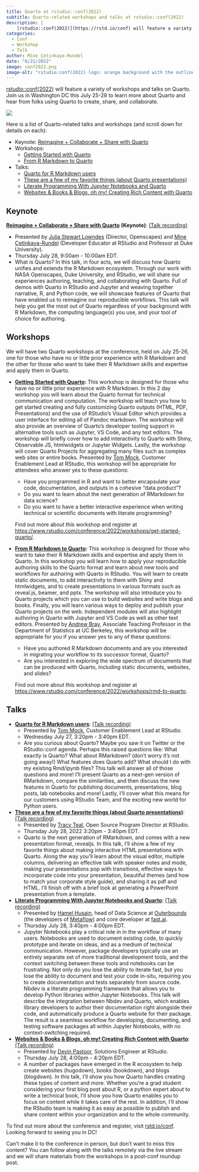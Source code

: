```yaml
---
title: Quarto at rstudio::conf(2022)
subtitle: Quarto-related workshops and talks at rstudio::conf(2022)
description: | 
    [rstudio::conf(2022)](https://rstd.io/conf) will feature a variety of workshops and talks on Quarto. Join us in Washington DC this July 25-28 to learn more about Quarto and hear from folks using Quarto to create, share, and collaborate.
categories:
  - Conf
  - Workshop
  - Talk
author: Mine Çetinkaya-Rundel
date: "6/21/2022"
image: conf2022.png
image-alt: "rstudio:conf(2022) logo: orange background with the outline of the Washington DC skyline."
---
```


[rstudio::conf(2022)](https://rstd.io/conf) will feature a variety of workshops and talks on Quarto. Join us in Washington DC this July 25-28 to learn more about Quarto and hear from folks using Quarto to create, share, and collaborate.

![](conf2022.png){.preview-image fig-alt="rstudio::conf(2022) logo: orange background with the outline of the Washington DC skyline." fig-align="center"}

Here is a list of Quarto-related talks and workshops (and scroll down for details on each):

-   Keynote: [Reimagine + Collaborate + Share with Quarto](https://sched.co/11iZo)
-   Workshops:
    -   [Getting Started with Quarto](https://www.rstudio.com/conference/2022/workshops/get-started-quarto/)
    -   [From R Markdown to Quarto](https://www.rstudio.com/conference/2022/workshops/rmd-to-quarto/)
-   Talks:
    -   [Quarto for R Markdown users](https://sched.co/11iZa)
    -   [These are a few of my favorite things (about Quarto presentations)](https://sched.co/11ibN)
    -   [Literate Programming With Jupyter Notebooks and Quarto](https://sched.co/11ibe)
    -   [Websites & Books & Blogs, oh my! Creating Rich Content with Quarto](https://sched.co/11ibV)

## Keynote

[**Reimagine + Collaborate + Share with Quarto**](https://sched.co/11iZo) **(Keynote)**: [(Talk recording)](https://www.rstudio.com/conference/2022/keynotes/collaborate-with-quarto/)

-   Presented by [Julia Stewart Lowndes](https://jules32.github.io/) (Director, Openscapes) and [Mine Çetinkaya-Rundel](http://mine-cr.com/) (Developer Educator at RStudio and Professor at Duke University).
-   Thursday July 28, 9:00am - 10:00am EDT.
-   What is Quarto? In this talk, in four acts, we will discuss how Quarto unifies and extends the R Markdown ecosystem. Through our work with NASA Openscapes, Duke University, and RStudio, we will share our experiences authoring, teaching, and collaborating with Quarto. Full of demos with Quarto in RStudio and Jupyter and weaving together narrative, R, and Python code, we will showcase features of Quarto that have enabled us to reimagine our reproducible workflows. This talk will help you get the most out of Quarto regardless of your background with R Markdown, the computing language(s) you use, and your tool of choice for authoring.

## Workshops

We will have two Quarto workshops at the conference, held on July 25-26, one for those who have no or little prior experience with R Markdown and the other for those who want to take their R Markdown skills and expertise and apply them in Quarto.

-   [**Getting Started with Quarto**](https://www.rstudio.com/conference/2022/workshops/get-started-quarto/)**:** This workshop is designed for those who have no or little prior experience with R Markdown. In this 2 day workshop you will learn about the Quarto format for technical communication and computation. The workshop will teach you how to get started creating and fully customizing Quarto outputs (HTML, PDF, Presentations) and the use of RStudio's Visual Editor which provides a user interface for editing all of Pandoc markdown. The workshop will also provide an overview of Quarto's developer tooling support in alternative tools such as Jupyter, VS Code, and any text editors. The workshop will briefly cover how to add interactivity to Quarto with Shiny, Observable JS, htmlwidgets or Jupyter Widgets. Lastly, the workshop will cover Quarto Projects for aggregating many files such as complex web sites or entire books. Presented by [Tom Mock](https://themockup.blog/about.html), Customer Enablement Lead at RStudio, this workshop will be appropriate for attendees who answer yes to these questions:

    -   Have you programmed in R and want to better encapsulate your code, documentation, and outputs in a cohesive "data product"?
    -   Do you want to learn about the next generation of RMarkdown for data science?
    -   Do you want to have a better interactive experience when writing technical or scientific documents with literate programming?

    Find out more about this workshop and register at [https://www.rstudio.com/conference/2022/workshops/get-started-quarto/](https://www.rstudio.com/conference/2022/workshops/get-started-quarto).

-   [**From R Markdown to Quarto**](https://www.rstudio.com/conference/2022/workshops/rmd-to-quarto)**:** This workshop is designed for those who want to take their R Markdown skills and expertise and apply them in Quarto. In this workshop you will learn how to apply your reproducible authoring skills to the Quarto format and learn about new tools and workflows for authoring with Quarto in RStudio. You will learn to create static documents, to add interactivity to them with Shiny and htmlwidgets, and to create presentations in various formats such as reveal.js, beamer, and pptx. The workshop will also introduce you to Quarto projects which you can use to build websites and write blogs and books. Finally, you will learn various ways to deploy and publish your Quarto projects on the web. Independent modules will also highlight authoring in Quarto with Jupyter and VS Code as well as other text editors. Presented by [Andrew Bray](https://bids.berkeley.edu/people/andrew-bray), Associate Teaching Professor in the Department of Statistics at UC Berkeley, this workshop will be appropriate for you if you answer yes to any of these questions:

    -   Have you authored R Markdown documents and are you interested in migrating your workflow to its successor format, Quarto?
    -   Are you interested in exploring the wide spectrum of documents that can be produced with Quarto, including static documents, websites, and slides?

    Find out more about this workshop and register at <https://www.rstudio.com/conference/2022/workshops/rmd-to-quarto>.

## Talks

-   [**Quarto for R Markdown users**](https://sched.co/11iZa): [(Talk recording)](https://www.rstudio.com/conference/2022/talks/quarto-for-rmarkdown-users/)
    -   Presented by [Tom Mock](https://themockup.blog/about.html), Customer Enablement Lead at RStudio.
    -   Wednesday July 27, 3:20pm - 3:40pm EDT.
    -   Are you curious about Quarto? Maybe you saw it on Twitter or the RStudio::conf agenda. Perhaps this raised questions like: What exactly is Quarto? What about RMarkdown? (don't worry it's not going away!) What features does Quarto add? What should I do with my existing Rmd/ipynb files? This talk will answer all of those questions and more! I'll present Quarto as a next-gen version of RMarkdown, compare the similarities, and then discuss the new features in Quarto for publishing documents, presentations, blog posts, lab notebooks and more! Lastly, I'll cover what this means for our customers using RStudio Team, and the exciting new world for Python users.
-   [**These are a few of my favorite things (about Quarto presentations)**](https://sched.co/11ibN): [(Talk recording)](https://www.rstudio.com/conference/2022/talks/my-favorite-things-quarto-presentations/)
    -   Presented by [Tracy Teal](https://twitter.com/tracykteal), Open Source Program Director at RStudio.
    -   Thursday July 28, 2022 3:20pm - 3:40pm EDT.
    -   Quarto is the next generation of RMarkdown, and comes with a new presentation format, revealjs. In this talk, I'll show a few of my favorite things about making interactive HTML presentations with Quarto. Along the way you'll learn about the visual editor, multiple columns, delivering an effective talk with speaker notes and mode, making your presentations pop with transitions, effective ways to incorporate code into your presentation, beautiful themes (and how to match your corporate style guide), and sharing it as pdf and HTML. I'll finish off with a brief look at generating a PowerPoint presentation from a template.
-   [**Literate Programming With Jupyter Notebooks and Quarto**](https://sched.co/11ibe): [(Talk recording)](https://www.rstudio.com/conference/2022/talks/literate-programming-quarto/)
    -   Presented by [Hamel Husain](https://hamel.dev/), head of Data Science at [Outerbounds](https://outerbounds.com/) (the developers of [Metaflow](https://metaflow.org/)) and core developer at [fast.ai](https://www.fast.ai/).
    -   Thursday July 28, 3:40pm - 4:00pm EDT.
    -   Jupyter Notebooks play a critical role in in the workflow of many users. Notebooks are used to document existing code, to quickly prototype and iterate on ideas, and as a medium of technical communication. However, package developers typically use an entirely separate set of more traditional development tools, and the context switching between these tools and notebooks can be frustrating. Not only do you lose the ability to iterate fast, but you lose the ability to document and test your code in-situ, requiring you to create documentation and tests separately from source code. Nbdev is a literate programming framework that allows you to develop Python libraries within Jupyter Notebooks. This talk will describe the integration between Nbdev and Quarto, which enables library developers to author their documentation right alongside their code, and automatically produce a Quarto website for their package. The result is a seamless workflow for developing, documenting, and testing software packages all within Jupyter Notebooks, with no context-switching required.
-   [**Websites & Books & Blogs, oh my! Creating Rich Content with Quarto**](https://sched.co/11ibV): [(Talk recording)](https://www.rstudio.com/conference/2022/talks/sessions/quarto-deep-dive/websites-books-blogs-quarto/)
    -   Presented by [Devin Pastoor](https://github.com/dpastoor), Solutions Engineer at RStudio.
    -   Thursday July 28, 4:00pm - 4:20pm EDT.
    -   A number of packages have emerged in the R ecosystem to help create websites (hugodown), books (bookdown), and blogs (blogdown). In this talk, I'll show you how Quarto handles creating these types of content and more. Whether you're a grad student considering your first blog post about R, or a python expert about to write a technical book, I'll show you how Quarto enables you to focus on content while it takes care of the rest. In addition, I'll show the RStudio team is making it as easy as possible to publish and share content within your organization and to the whole community.

To find out more about the conference and register, visit [rstd.io/conf](https://rstd.io/conf). Looking forward to seeing you in DC!

Can't make it to the conference in person, but don't want to miss this content? You can follow along with the talks remotely via the live stream and we will share materials from the workshops in a post-conf roundup post.
